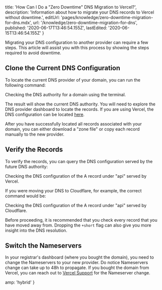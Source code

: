 
  title: 'How Can I Do a "Zero Downtime" DNS Migration to Vercel?',
  description:
    'Information about how to migrate your DNS records to Vercel without downtime.',
  editUrl: 'pages/knowledge/zero-downtime-migration-for-dns.mdx',
  url: '/knowledge/zero-downtime-migration-for-dns',
  published: '2020-06-17T13:46:54.155Z',
  lastEdited: '2020-06-15T13:46:54.155Z'
}

Migrating your DNS configuration to another provider can require a few steps. This article will assist you with this process by showing the steps required to avoid downtime.

## Clone the Current DNS Configuration

To locate the current DNS provider of your domain, you can run the following command:

<Snippet dark text="dig NS example.com +short" />
<Caption>Checking the DNS authority for a domain using the terminal.</Caption>

The result will show the current DNS authority. You will need to explore the DNS provider dashboard to locate the records. If you are using Vercel, the DNS configuration can be located [here](https://vercel.com/dashboard/domains).

After you have successfully located all records associated with your domain, you can either download a "zone file" or copy each record manually to the new provider.

## Verify the Records

To verify the records, you can query the DNS configuration served by the future DNS authority:

<Snippet dark text="dig A api.example.com +short @ns1.vercel-dns.com" />
<Caption>Checking the DNS configuration of the A record under "api" served by Vercel.</Caption>

If you were moving your DNS to Cloudflare, for example, the correct command would be:

<Snippet dark text="dig A api.example.com +short @1.1.1.1" />
<Caption>Checking the DNS configuration of the A record under "api" served by Cloudflare.</Caption>

Before proceeding, it is recommended that you check every record that you have moved away from. Dropping the `+short` flag can also give you more insight into the DNS resolution.

## Switch the Nameservers

In your registrar's dashboard (where you bought the domain), you need to change the Nameservers to your new provider. Do notice Nameservers change can take up to 48h to propagate. If you bought the domain from Vercel, you can reach out to [Vercel Support](https://vercel.com/support/request) for the Nameserver change.


  amp: 'hybrid'
}
